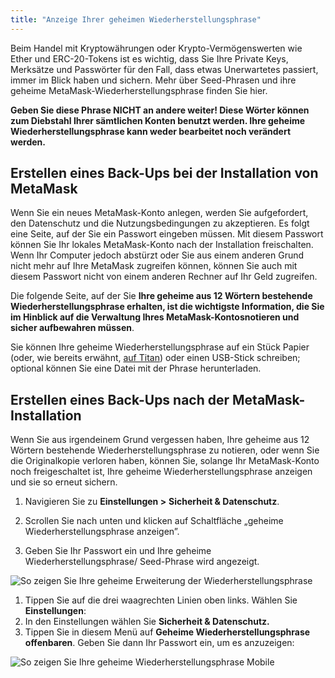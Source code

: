```yaml
---
title: "Anzeige Ihrer geheimen Wiederherstellungsphrase"
---
```



Beim Handel mit Kryptowährungen oder Krypto-Vermögenswerten wie Ether und ERC-20-Tokens ist es wichtig, dass Sie Ihre Private Keys, Merksätze und Passwörter für den Fall, dass etwas Unerwartetes passiert, immer im Blick haben und sichern. Mehr über Seed-Phrasen und ihre geheime MetaMask-Wiederherstellungsphrase finden Sie [](/getting-started/user-guide-secret-recovery-phrase-password-and-private-keys)hier.

**Geben Sie diese Phrase NICHT an andere weiter! Diese Wörter können zum Diebstahl Ihrer sämtlichen Konten benutzt werden. Ihre geheime Wiederherstellungsphrase kann weder bearbeitet noch verändert werden.**

## Erstellen eines Back-Ups bei der Installation von MetaMask

Wenn Sie ein neues MetaMask-Konto anlegen, werden Sie aufgefordert, den Datenschutz und die Nutzungsbedingungen zu akzeptieren. Es folgt eine Seite, auf der Sie ein Passwort eingeben müssen. Mit diesem Passwort können Sie Ihr lokales MetaMask-Konto nach der Installation freischalten. Wenn Ihr Computer jedoch abstürzt oder Sie aus einem anderen Grund nicht mehr auf Ihre MetaMask zugreifen können, können Sie auch mit diesem Passwort nicht von einem anderen Rechner auf Ihr Geld zugreifen.

Die folgende Seite, auf der Sie **Ihre geheime aus 12 Wörtern bestehende Wiederherstellungsphrase erhalten, ist die wichtigste Information, die Sie im Hinblick auf die Verwaltung Ihres MetaMask-Kontosnotieren und sicher aufbewahren müssen**.

Sie können Ihre geheime Wiederherstellungsphrase auf ein Stück Papier (oder, wie bereits erwähnt, [auf Titan](https://www.toughgadget.com/bitcoin-crypto-metal-recovery-seed-wallets/)) oder einen USB-Stick schreiben; optional können Sie eine Datei mit der Phrase herunterladen.

## Erstellen eines Back-Ups nach der MetaMask-Installation

Wenn Sie aus irgendeinem Grund vergessen haben, Ihre geheime aus 12 Wörtern bestehende Wiederherstellungsphrase zu notieren, oder wenn Sie die Originalkopie verloren haben, können Sie, solange Ihr MetaMask-Konto noch freigeschaltet ist, Ihre geheime Wiederherstellungsphrase anzeigen und sie so erneut sichern.

<Tabs>

<TabItem value="Erweiterung" label="Erweiterung">

1. Navigieren Sie zu **Einstellungen >** **Sicherheit & Datenschutz**.

2. Scrollen Sie nach unten und klicken auf Schaltfläche „geheime Wiederherstellungsphrase anzeigen”.

3. Geben Sie Ihr Passwort ein und Ihre geheime Wiederherstellungsphrase/ Seed-Phrase wird angezeigt.

<div class="center-container">
  <div class="img-medium">
    <img
      src={
        require("../../../../../img/i18n/legacy/How_to_reveal_your_secret_recovery_phrase_extension.gif")
          .default
      }
      alt="So zeigen Sie Ihre geheime Erweiterung der Wiederherstellungsphrase"
    />
  </div>
</div>

</TabItem>

<TabItem value="Mobilgerät" label="Mobilgerät">

1. Tippen Sie auf die drei waagrechten Linien oben links. Wählen Sie **Einstellungen**:
2. In den Einstellungen wählen Sie **Sicherheit & Datenschutz.**
3. Tippen Sie in diesem Menü auf **Geheime Wiederherstellungsphrase offenbaren**. Geben Sie dann Ihr Passwort ein, um es anzuzeigen:

<div class="center-container">
  <div class="img-medium">
    <img
      src={
        require("../../../../../img/i18n/legacy/How_to_reveal_your_secret_recovery_phrase_Mobile.gif")
          .default
      }
      alt="So zeigen Sie Ihre geheime Wiederherstellungsphrase Mobile"
    />
  </div>
</div>

</TabItem>

</Tabs>
